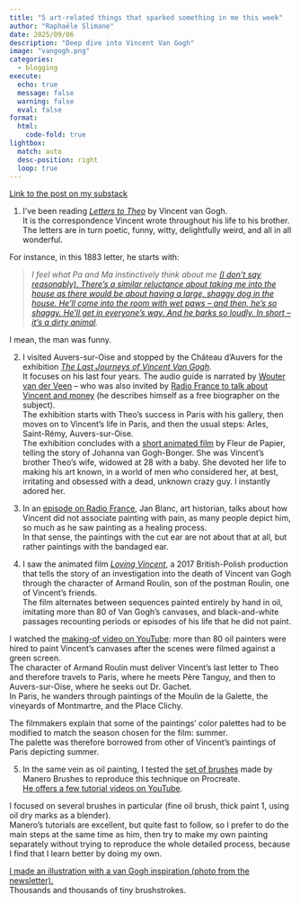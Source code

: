 ```yaml
---
title: "5 art-related things that sparked something in me this week"
author: "Raphaële Slimane"
date: 2025/09/06
description: "Deep dive into Vincent Van Gogh"
image: "vangogh.png"
categories: 
  - blogging
execute: 
  echo: true
  message: false
  warning: false
  eval: false
format:
  html:
    code-fold: true
lightbox: 
  match: auto
  desc-position: right
  loop: true
---
```


[Link to the post on my substack](https://raphaeleart.substack.com/p/5-art-related-things-that-sparked)

1. I’ve been reading *[Letters to Theo](https://www.vangoghmuseum.nl/en/highlights/letters)* by Vincent van Gogh.  
It is the correspondence Vincent wrote throughout his life to his brother.  
The letters are in turn poetic, funny, witty, delightfully weird, and all in all wonderful.  

For instance, in this 1883 letter, he starts with:  

> *I feel what Pa and Ma instinctively think about me [ (I don’t say reasonably). There’s a similar reluctance about taking me into the house as there would be about having a large, shaggy dog in the house. He’ll come into the room with wet paws – and then, he’s so shaggy. He’ll get in everyone’s way. And he barks so loudly. In short – it’s a dirty animal](https://www.vangoghmuseum.nl/en/highlights/letters/413).*  

I mean, the man was funny.

2. I visited Auvers-sur-Oise and stopped by the Château d’Auvers for the exhibition *[The Last Journeys of Vincent Van Gogh](https://www.chateau-auvers.fr/actualite/1958/2855-exposition-van-gogh-les-derniers-voyages-prolongation.htm)*.  
It focuses on his last four years. The audio guide is narrated by [Wouter van der Veen](https://www.youtube.com/watch?v=0trslbuUdps) – who was also invited by [Radio France to talk about Vincent and money](https://www.radiofrance.fr/franceculture/podcasts/la-compagnie-des-oeuvres/une-oeuvre-en-or-5714334) (he describes himself as a free biographer on the subject).  
The exhibition starts with Theo’s success in Paris with his gallery, then moves on to Vincent’s life in Paris, and then the usual steps: Arles, Saint-Rémy, Auvers-sur-Oise.  
The exhibition concludes with a [short animated film](https://www.fleurdepapier.com/actualites.html) by Fleur de Papier, telling the story of Johanna van Gogh-Bonger. She was Vincent’s brother Theo’s wife, widowed at 28 with a baby. She devoted her life to making his art known, in a world of men who considered her, at best, irritating and obsessed with a dead, unknown crazy guy. I instantly adored her.  



3. In an [episode on Radio France](https://www.radiofrance.fr/franceculture/podcasts/la-compagnie-des-oeuvres/l-art-athee-de-van-gogh-2221380), Jan Blanc, art historian, talks about how Vincent did not associate painting with pain, as many people depict him, so much as he saw painting as a healing process.  
In that sense, the paintings with the cut ear are not about that at all, but rather paintings with the bandaged ear.  



4. I saw the animated film *[Loving Vincent](https://en.wikipedia.org/wiki/Loving_Vincent)*, a 2017 British-Polish production that tells the story of an investigation into the death of Vincent van Gogh through the character of Armand Roulin, son of the postman Roulin, one of Vincent’s friends.  
The film alternates between sequences painted entirely by hand in oil, imitating more than 80 of Van Gogh's canvases, and black-and-white passages recounting periods or episodes of his life that he did not paint.  

I watched the [making-of video on YouTube](https://www.youtube.com/watch?v=QE9Q_7bfHsM): more than 80 oil painters were hired to paint Vincent's canvases after the scenes were filmed against a green screen.  
The character of Armand Roulin must deliver Vincent's last letter to Theo and therefore travels to Paris, where he meets Père Tanguy, and then to Auvers-sur-Oise, where he seeks out Dr. Gachet.  
In Paris, he wanders through paintings of the Moulin de la Galette, the vineyards of Montmartre, and the Place Clichy.  

The filmmakers explain that some of the paintings' color palettes had to be modified to match the season chosen for the film: summer.  
The palette was therefore borrowed from other of Vincent’s paintings of Paris depicting summer.  



5. In the same vein as oil painting, I tested the [set of brushes](https://ittaimanero.gumroad.com/l/ThickPaintforProcreate) made by Manero Brushes to reproduce this technique on Procreate.  
[He offers a few tutorial videos on YouTube](https://www.youtube.com/watch?v=GJK-FPT4Zlg&list=PLZRcv92LlzAXcKf1NsoQovs8ivRalgf9Q).  

I focused on several brushes in particular (fine oil brush, thick paint 1, using oil dry marks as a blender).  
Manero's tutorials are excellent, but quite fast to follow, so I prefer to do the main steps at the same time as him, then try to make my own painting separately without trying to reproduce the whole detailed process, because I find that I learn better by doing my own.  

[I made an illustration with a van Gogh inspiration (photo from the newsletter).](https://www.instagram.com/slimaneraphaele/)  
Thousands and thousands of tiny brushstrokes.  

